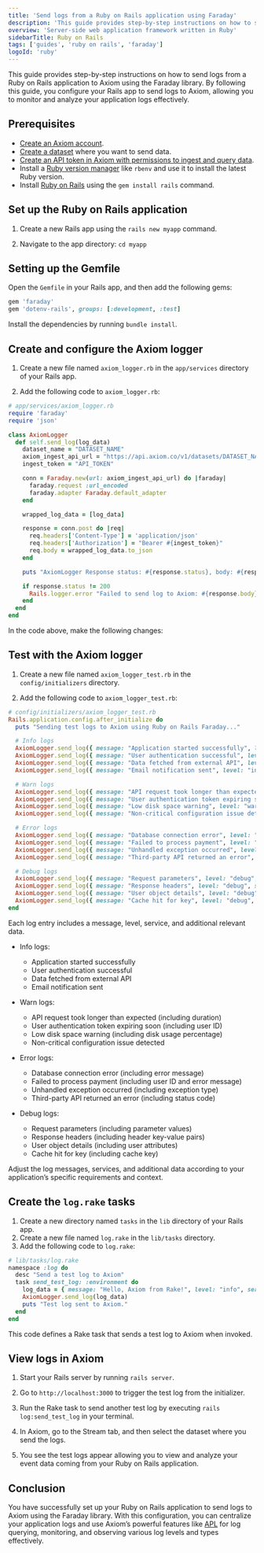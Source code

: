 ```yaml
---
title: 'Send logs from a Ruby on Rails application using Faraday'
description: 'This guide provides step-by-step instructions on how to send logs from a Ruby on Rails application to Axiom using the Faraday library.'
overview: 'Server-side web application framework written in Ruby'
sidebarTitle: Ruby on Rails
tags: ['guides', 'ruby on rails', 'faraday']
logoId: 'ruby'
---
```



This guide provides step-by-step instructions on how to send logs from a Ruby on Rails application to Axiom using the Faraday library. By following this guide, you configure your Rails app to send logs to Axiom, allowing you to monitor and analyze your application logs effectively.

## Prerequisites

- [Create an Axiom account](https://app.axiom.co/).
- [Create a dataset](/reference/settings#data) where you want to send data.
- [Create an API token in Axiom with permissions to ingest and query data](/reference/tokens).
- Install a [Ruby version manager](https://www.ruby-lang.org/en/documentation/installation/) like `rbenv` and use it to install the latest Ruby version.
- Install [Ruby on Rails](https://guides.rubyonrails.org/v5.0/getting_started.html) using the `gem install rails` command.

## Set up the Ruby on Rails application

1. Create a new Rails app using the `rails new myapp` command.

2. Navigate to the app directory: `cd myapp`

## Setting up the Gemfile

Open the `Gemfile` in your Rails app, and then add the following gems:

```ruby
gem 'faraday'
gem 'dotenv-rails', groups: [:development, :test]
```

Install the dependencies by running `bundle install`.

## Create and configure the Axiom logger

1. Create a new file named `axiom_logger.rb` in the `app/services` directory of your Rails app.

2. Add the following code to `axiom_logger.rb`:

```ruby
# app/services/axiom_logger.rb
require 'faraday'
require 'json'

class AxiomLogger
  def self.send_log(log_data)
    dataset_name = "DATASET_NAME"
    axiom_ingest_api_url = "https://api.axiom.co/v1/datasets/DATASET_NAME/ingest"
    ingest_token = "API_TOKEN"

    conn = Faraday.new(url: axiom_ingest_api_url) do |faraday|
      faraday.request :url_encoded
      faraday.adapter Faraday.default_adapter
    end

    wrapped_log_data = [log_data]

    response = conn.post do |req|
      req.headers['Content-Type'] = 'application/json'
      req.headers['Authorization'] = "Bearer #{ingest_token}"
      req.body = wrapped_log_data.to_json
    end

    puts "AxiomLogger Response status: #{response.status}, body: #{response.body}"

    if response.status != 200
      Rails.logger.error "Failed to send log to Axiom: #{response.body}"
    end
  end
end
```

In the code above, make the following changes:

<Replacement />

## Test with the Axiom logger

1. Create a new file named `axiom_logger_test.rb` in the `config/initializers` directory.

2. Add the following code to `axiom_logger_test.rb`:

```ruby
# config/initializers/axiom_logger_test.rb
Rails.application.config.after_initialize do
  puts "Sending test logs to Axiom using Ruby on Rails Faraday..."

  # Info logs
  AxiomLogger.send_log({ message: "Application started successfully", level: "info", service: "initializer" })
  AxiomLogger.send_log({ message: "User authentication successful", level: "info", service: "auth" })
  AxiomLogger.send_log({ message: "Data fetched from external API", level: "info", service: "external_api" })
  AxiomLogger.send_log({ message: "Email notification sent", level: "info", service: "email" })

  # Warn logs
  AxiomLogger.send_log({ message: "API request took longer than expected", level: "warn", service: "external_api", duration: 1500 })
  AxiomLogger.send_log({ message: "User authentication token expiring soon", level: "warn", service: "auth", user_id: 123 })
  AxiomLogger.send_log({ message: "Low disk space warning", level: "warn", service: "system", disk_usage: "85%" })
  AxiomLogger.send_log({ message: "Non-critical configuration issue detected", level: "warn", service: "config" })

  # Error logs
  AxiomLogger.send_log({ message: "Database connection error", level: "error", service: "database", error: "Timeout" })
  AxiomLogger.send_log({ message: "Failed to process payment", level: "error", service: "payment", user_id: 456, error: "Invalid card" })
  AxiomLogger.send_log({ message: "Unhandled exception occurred", level: "error", service: "application", exception: "NoMethodError" })
  AxiomLogger.send_log({ message: "Third-party API returned an error", level: "error", service: "integration", status_code: 500 })

  # Debug logs
  AxiomLogger.send_log({ message: "Request parameters", level: "debug", service: "api", params: { page: 1, limit: 20 } })
  AxiomLogger.send_log({ message: "Response headers", level: "debug", service: "api", headers: { "Content-Type" => "application/json" } })
  AxiomLogger.send_log({ message: "User object details", level: "debug", service: "user", user: { id: 789, name: "Axiom Observability", email: "support@axiom.co" } })
  AxiomLogger.send_log({ message: "Cache hit for key", level: "debug", service: "cache", key: "popular_products" })
end
```

Each log entry includes a message, level, service, and additional relevant data.

- Info logs:
    - Application started successfully
    - User authentication successful
    - Data fetched from external API
    - Email notification sent

- Warn logs:
    - API request took longer than expected (including duration)
    - User authentication token expiring soon (including user ID)
    - Low disk space warning (including disk usage percentage)
    - Non-critical configuration issue detected

- Error logs:
    - Database connection error (including error message)
    - Failed to process payment (including user ID and error message)
    - Unhandled exception occurred (including exception type)
    - Third-party API returned an error (including status code)

- Debug logs:
    - Request parameters (including parameter values)
    - Response headers (including header key-value pairs)
    - User object details (including user attributes)
    - Cache hit for key (including cache key)

Adjust the log messages, services, and additional data according to your application’s specific requirements and context.

## Create the `log.rake` tasks

1. Create a new directory named `tasks` in the `lib` directory of your Rails app.
2. Create a new file named `log.rake` in the `lib/tasks` directory.
3. Add the following code to `log.rake`:

```ruby
# lib/tasks/log.rake
namespace :log do
  desc "Send a test log to Axiom"
  task send_test_log: :environment do
    log_data = { message: "Hello, Axiom from Rake!", level: "info", service: "rake_task" }
    AxiomLogger.send_log(log_data)
    puts "Test log sent to Axiom."
  end
end
```

This code defines a Rake task that sends a test log to Axiom when invoked.

## View logs in Axiom

1. Start your Rails server by running `rails server`.

2. Go to `http://localhost:3000` to trigger the test log from the initializer.

3. Run the Rake task to send another test log by executing `rails log:send_test_log` in your terminal.

4. In Axiom, go to the Stream tab, and then select the dataset where you send the logs.

5. You see the test logs appear allowing you to view and analyze your event data coming from your Ruby on Rails application.


## Conclusion

You have successfully set up your Ruby on Rails application to send logs to Axiom using the Faraday library. With this configuration, you can centralize your application logs and use Axiom’s powerful features like [APL](/apl/introduction) for log querying, monitoring, and observing various log levels and types effectively.
